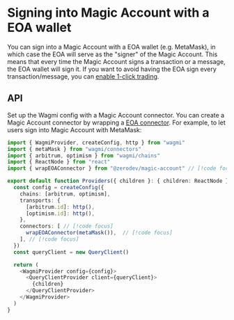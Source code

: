 # Signing into Magic Account with a EOA wallet

You can sign into a Magic Account with a EOA wallet (e.g. MetaMask), in which case the EOA will serve as the "signer" of the Magic Account.  This means that every time the Magic Account signs a transaction or a message, the EOA wallet will sign it.  If you want to avoid having the EOA sign every transaction/message, you can [enable 1-click trading](/magic-account/usage/one-click-trading).

## API

Set up the Wagmi config with a Magic Account connector.  You can create a Magic Account connector by wrapping a [EOA connector](https://wagmi.sh/core/api/connectors).  For example, to let users sign into Magic Account with MetaMask:

```ts
import { WagmiProvider, createConfig, http } from "wagmi"
import { metaMask } from "wagmi/connectors"
import { arbitrum, optimism } from "wagmi/chains"
import { ReactNode } from "react"
import { wrapEOAConnector } from "@zerodev/magic-account" // [!code focus]

export default function Providers({ children }: { children: ReactNode }) {
  const config = createConfig({
    chains: [arbitrum, optimism],
    transports: {
      [arbitrum.id]: http(),
      [optimism.id]: http(),
    },
    connectors: [ // [!code focus]
      wrapEOAConnector(metaMask()),  // [!code focus]
    ], // [!code focus]
  })
  const queryClient = new QueryClient()

  return (
    <WagmiProvider config={config}>
      <QueryClientProvider client={queryClient}>
        {children}
      </QueryClientProvider>
    </WagmiProvider>
  )
}
```